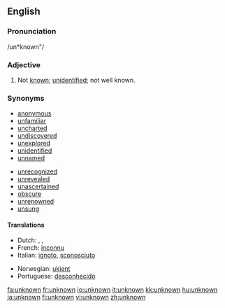 ==English==

===Pronunciation===
/un*known"/

===Adjective===
{{en-adj|-}}

# Not [[known]]; [[unidentified]]; not well known.

===Synonyms===
{{top2}}
* [[anonymous]]
* [[unfamiliar]]
* [[uncharted]]
* [[undiscovered]]
* [[unexplored]]
* [[unidentified]]
* [[unnamed]]
{{mid2}}
* [[unrecognized]]
* [[unrevealed]]
* [[unascertained]]
* [[obscure]]
* [[unrenowned]]
* [[unsung]]
{{bottom2}}

==== Translations ====
{{trans-top|not known}}
*Dutch: {{t|nl|onbekend}}, {{t|nl|ongekend}}, {{t|nl|ongeweten}}
*French: [[inconnu]]
*Italian: [[ignoto]], [[sconosciuto]]
{{trans-mid}}
*Norwegian: [[ukjent]]
*Portuguese: [[desconhecido]]
{{trans-bottom}}

[[fa:unknown]]
[[fr:unknown]]
[[io:unknown]]
[[it:unknown]]
[[kk:unknown]]
[[hu:unknown]]
[[ja:unknown]]
[[fi:unknown]]
[[vi:unknown]]
[[zh:unknown]]